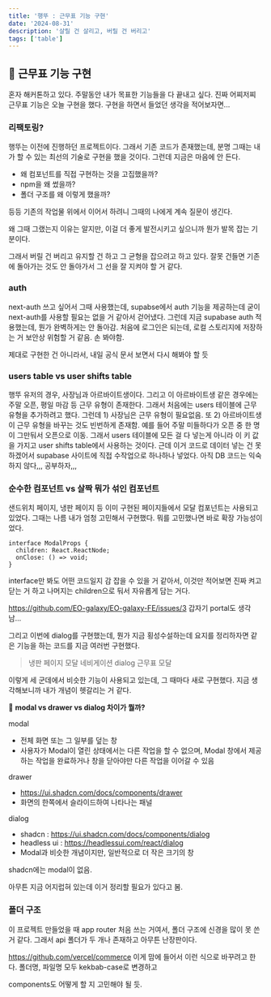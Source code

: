 ```yaml
---
title: '행뚜 : 근무표 기능 구현'
date: '2024-08-31'
description: '살릴 건 살리고, 버릴 건 버리고'
tags: ['table']
---
```


## 📌 근무표 기능 구현
혼자 해커톤하고 있다. 주말동안 내가 목표한 기능들을 다 끝내고 싶다.
진짜 어찌저찌 근무표 기능은 오늘 구현을 했다.
구현을 하면서 들었던 생각을 적어보자면...

### 리팩토링?
행뚜는 이전에 진행하던 프로젝트이다. 그래서 기존 코드가 존재했는데, 분명 그때는 내가 할 수 있는 최선의 기술로 구현을 했을 것이다. 그런데 지금은 마음에 안 든다.
- 왜 컴포넌트를 직접 구현하는 것을 고집했을까?
- npm을 왜 썼을까?
- 폴더 구조를 왜 이렇게 했을까?

등등 기존의 작업물 위에서 이어서 하려니 그때의 나에게 계속 질문이 생긴다.

왜 그때 그랬는지 이유는 알지만, 이걸 더 좋게 발전시키고 싶으니까 뭔가 발목 잡는 기분이다.

그래서 버릴 건 버리고 유지할 건 하고 그 균형을 잡으려고 하고 있다.
잘못 건들면 기존에 돌아가는 것도 안 돌아가서 그 선을 잘 지켜야 할 거 같다.

### auth
next-auth 쓰고 싶어서 그때 사용했는데, supabse에서 auth 기능을 제공하는데 굳이 next-auth를 사용할 필요는 없을 거 같아서 걷어냈다.
그런데 지금 supabase auth 적용했는데, 뭔가 완벽하게는 안 돌아감.
처음에 로그인은 되는데, 로컬 스토리지에 저장하는 거 보안상 위험할 거 같음. 손 봐야함.

제대로 구현한 건 아니라서, 내일 공식 문서 보면서 다시 해봐야 할 듯

### users table vs user shifts table
행뚜 유저의 경우, 사장님과 아르바이트생이다.
그리고 이 아르바이트생 같은 경우에는 주말 오픈, 평일 마감 등 근무 유형이 존재한다.
그래서 처음에는 users 테이블에 근무 유형을 추가하려고 했다.
그런데 1) 사장님은 근무 유형이 필요없음. 또 2) 아르바이트생이 근무 유형을 바꾸는 것도 빈번하게 존재함. 예를 들어 주말 미들하다가 오픈 중 한 명이 그만둬서 오픈으로 이동.
그래서 users 테이블에 모든 걸 다 넣는게 아니라 이 키 값을 가지고 user shifts table에서 사용하는 것이다.
근데 이거 코드로 데이터 넣는 건 못 하겠어서 supabase 사이트에 직접 수작업으로 하나하나 넣었다.
아직 DB 코드는 익숙하지 않다,,, 공부하자,,,

### 순수한 컴포넌트 vs 살짝 뭐가 섞인 컴포넌트
샌드위치 페이지, 냉판 페이지 등 이미 구현된 페이지들에서 모달 컴포넌트는 사용되고 있었다.
그때는 나름 내가 엄청 고민해서 구현했다.
뭐를 고민했나면 바로 확장 가능성이었다. 

```
interface ModalProps {
  children: React.ReactNode;
  onClose: () => void;
}
```

interface만 봐도 어떤 코드일지 감 잡을 수 있을 거 같아서, 이것만 적어보면
진짜 켜고 닫는 거 하고 나머지는 children으로 둬서 자유롭게 담는 거다.

https://github.com/EO-galaxy/EO-galaxy-FE/issues/3
갑자기 portal도 생각남...

그리고 이번에 dialog를 구현했는데, 뭔가 지금 횡성수설하는데
요지를 정리하자면 같은 기능을 하는 코드를 지금 여러번 구현했다.

> 냉판 페이지 모달
> 네비게이션 dialog
> 근무표 모달

이렇게 세 군데에서 비슷한 기능이 사용되고 있는데, 그 때마다 새로 구현했다.
지금 생각해보니까 내가 개념이 헷갈리는 거 같다.

🤔 **modal vs drawer vs dialog 차이가 뭘까?**

modal
- 전체 화면 또는 그 일부를 덮는 창
- 사용자가 Modal이 열린 상태에서는 다른 작업을 할 수 없으며, Modal 창에서 제공하는 작업을 완료하거나 창을 닫아야만 다른 작업을 이어갈 수 있음

drawer
- https://ui.shadcn.com/docs/components/drawer
- 화면의 한쪽에서 슬라이드하여 나타나는 패널

dialog
- shadcn : https://ui.shadcn.com/docs/components/dialog
- headless ui : https://headlessui.com/react/dialog
- Modal과 비슷한 개념이지만, 일반적으로 더 작은 크기의 창

shadcn에는 modal이 없음.

아무튼 지금 어지럽혀 있는데 이거 정리할 필요가 있다고 봄.

### 폴더 구조
이 프로젝트 만들었을 때 app router 처음 쓰는 거여서, 폴더 구조에 신경을 많이 못 쓴 거 같다.
그래서 api 폴더가 두 개나 존재하고 아무튼 난장판이다.

https://github.com/vercel/commerce
이게 맘에 들어서 이런 식으로 바꾸려고 한다.
폴더명, 파일명 모두 kekbab-case로 변경하고

components도 어떻게 할 지 고민해야 될 듯.
